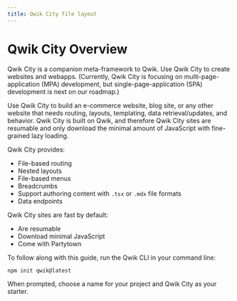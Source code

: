 ```yaml
---
title: Qwik City file layout
---
```


# Qwik City Overview

Qwik City is a companion meta-framework to Qwik. Use Qwik City to create websites and webapps. (Currently, Qwik City is focusing on multi-page-application (MPA) development, but single-page-application (SPA) development is next on our roadmap.)

Use Qwik City to build an e-commerce website, blog site, or any other website that needs routing, layouts, templating, data retrieval/updates, and behavior. Qwik City is built on Qwik, and therefore Qwik City sites are resumable and only download the minimal amount of JavaScript with fine-grained lazy loading.

Qwik City provides:

- File-based routing
- Nested layouts
- File-based menus
- Breadcrumbs
- Support authoring content with `.tsx` or `.mdx` file formats
- Data endpoints

Qwik City sites are fast by default:

- Are resumable
- Download minimal JavaScript
- Come with Partytown

To follow along with this guide, run the Qwik CLI in your command line:

```bash
npm init qwik@latest
```

When prompted, choose a name for your project and Qwik City as your starter.
